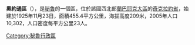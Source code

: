 '''奧約通區'''（{{lang-es|Distrito de Oyotún}}），是[[秘魯|秘魯]]的一個區，位於該國西北部[[蘭巴耶克大區|蘭巴耶克大區]]的[[奇克拉約省|奇克拉約省]]，始建於1925年11月23日，面積455.4平方公里，海拔高度209米，2005年人口10,302，人口密度每平方公里23人。

{{coord|6|50|S|79|18|W|region:PE_type:city_source:kolossus-eswiki|display=title}}

{{Peru-geo-stub}}
[[Category:秘魯行政區|Category:秘魯行政區]]